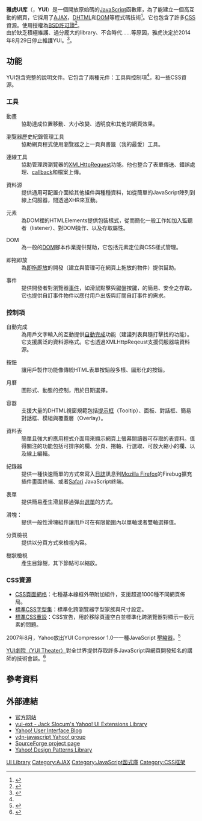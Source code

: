 {{NoteTA|G1=IT|G2=FL}}
{{Infobox_Software
| name = Yahoo! UI Library（YUI）
| logo = [[File:Yuilib.jpg|File:Yuilib.jpg]]
| developer = [[Yahoo!|Yahoo!]]
| latest release version = 3.18.1
| latest release date = {{release date|2014|10|22}}
| genre = [[JavaScript函式庫|JavaScript函式庫]]
| programming language = [[JavaScript|JavaScript]]
| license = [[BSD許可證|BSD許可證]]
| website = [http://developer.yahoo.com/yui/ http://developer.yahoo.com/yui/]
}}
'''雅虎UI库'''（{{lang-en|Yahoo! UI Library}}，'''YUI'''）是一個開放原始碼的[[JavaScript|JavaScript]]函數庫，為了能建立一個高互動的網頁，它採用了[[AJAX|AJAX]]，[[DHTML|DHTML]]和[[文檔對象模型|DOM]]等程式碼技術<ref>{{cite web
 | url = http://www.eweek.com/article2/0,1759,1926831,00.asp
 | title = Yahoo, TIBCO, Oracle Join AJAX Craze
 | author = Darryl K. Taft  
 | publisher = [[eWeek|eWeek]]
 | date = 2006年2月14日
 | accessdate=2007-09-10
}}</ref>。它也包含了許多[[CSS|CSS]]資源。使用授權為[[BSD許可證|BSD許可證]]<ref name="developer_yahoo_yui">{{cite web
|url = http://developer.yahoo.com/yui/
|title = Yahoo! User Interface Library
|accessdate = 2006-10-20
|archive-date = 2007-09-29
|archive-url = https://web.archive.org/web/20070929193254/http://developer.yahoo.com/yui/download/
|dead-url = no
}}</ref>。
<br/>

由於缺乏積極維護、過分龐大的library、不合時代……等原因，雅虎決定於2014年8月29日停止維護YUI。<ref>{{cite web
 | url = http://yahooeng.tumblr.com/post/96098168666/important-announcement-regarding-yui
 | title = Important Announcement Regarding YUI
 | author = jlecomte-yahoo
 | publisher = 
 | date = 2014-08-29
 | access-date = 2015-05-15
 | archive-date = 2021-04-28
 | archive-url = https://web.archive.org/web/20210428100829/https://yahooeng.tumblr.com/post/96098168666/important-announcement-regarding-yui
 | dead-url = no
 }}</ref>。

== 功能 ==
YUI包含完整的說明文件。它包含了兩種元件：工具與控制項<ref name="developer_yahoo_yui"/>，和一些CSS資源。

=== 工具 ===
;動畫
:協助達成位置移動、大小改變、透明度和其他的網頁效果。

;瀏覽器歷史紀錄管理工具
:協助網頁程式使用瀏覽器之上一頁與書籤（我的最愛）工具。

;連線工具
:協助管理跨瀏覽器的[[XMLHttpRequest|XMLHttpRequest]]功能。他也整合了表單傳送、錯誤處理、[[callback_(computer_science)|callback]]和檔案上傳。

;資料源
:提供通用可配置介面給其他組件與種種資料，如從簡單的JavaScript陣列到線上伺服器，間透過XHR來互動。

;元素
:為DOM裡的HTMLElements提供包裝樣式，從而簡化一般工作如加入監聽者（listener）、對DOM操作、以及存取屬性。

;DOM
:為一般的[[DOM|DOM]]腳本作業提供幫助，它包括元素定位與CSS樣式管理。

;即拖即放
:為[[即拖即放|即拖即放]]的開發（建立與管理可在網頁上拖放的物件）提供幫助。

;事件
:提供開發者對瀏覽器[[事件驅動程式設計|事件]]，如滑鼠點擊與鍵盤按鍵，的簡易、安全之存取。它也提供自訂事件物件以應付用戶出版與訂閱自訂事件的需求。

=== 控制項 ===
;自動完成
:為用戶文字輸入的互動提供[[自動完成|自動完成]]功能（建議列表與隨打擊找的功能）。它支援廣泛的資料源格式。它也透過XMLHttpReqeust支援伺服器端資料源。

;按鈕
:讓用戶製作功能像傳統HTML表單按鈕般多樣、圖形化的按鈕。

;月曆
:圖形式、動態的控制，用於日期選擇。

;容器
:支援大量的DHTML視窗規範包括[[提示框|提示框]]（Tooltip）、面板、對話框、簡易對話框、模組與覆蓋層（Overlay）。

;資料表
:簡單且強大的應用程式介面用來顯示網頁上螢幕閱讀器可存取的表資料。值得關注的功能包括可排序的欄、分頁、捲軸、行選取、可放大縮小的欄、以及線上編輯。

;紀錄器
:提供一種快速簡單的方式來寫入[[日誌|日誌]]訊息到[[Mozilla_Firefox|Mozilla Firefox]]的Firebug擴充插件畫面終端、或者[[Safari|Safari]] JavaScript終端。

;表單
:提供簡易產生滑鼠移過彈出[[選單|選單]]的方式。

;滑塊：
:提供一般性滑塊組件讓用戶可在有限範圍內以單軸或者雙軸選擇值。

;分頁檢視
:提供以分頁方式來檢視內容。

;樹狀檢視
:產生目錄樹，其下節點可以縮放。

=== CSS資源 ===
* [https://web.archive.org/web/20070513072040/http://developer.yahoo.com/yui/grids/ CSS頁面網格]：七種基本線框外帶附加組件，支援超過1000種不同網頁佈局。
* [https://web.archive.org/web/20070513071702/http://developer.yahoo.com/yui/fonts/ 標準CSS字型集]：標準化跨瀏覽器字型家族與尺寸設定。
* [https://web.archive.org/web/20090703121002/http://developer.yahoo.com/yui/reset/ 標準CSS重設]：CSS宣告，用於移除頁邊空白並標準化跨瀏覽器對顯示一般元素的問題。

2007年8月，Yahoo放出YUI Compressor 1.0—一種JavaScript [[數據壓縮|壓縮器]]。<ref>{{cite web
 | url = http://www.ddj.com/web-development/201800137
 | title = YUI Compressor 1.0 Released
 | author = John Dorsey
 | publisher = [[Dr._Dobb's_Journal|Dr. Dobb's Journal]]
 | date = 2007年8月14日
 | accessdate = 2007-09-10
 | archive-date = 2009-05-23
 | archive-url = https://web.archive.org/web/20090523125638/http://www.ddj.com/web-development/201800137
 | dead-url = no
 }}</ref>

[https://web.archive.org/web/20080304222339/http://developer.yahoo.com/yui/theater/ YUI劇院（YUI Theater）]對全世界提供存取許多JavaScript與網頁開發知名的講師的技術會談。<ref>{{cite web
 | url = http://eclipse.sys-con.com/read/405912.htm
 | title = AJAX Lowers Yahoo! Page Views, Eric Miraglia Explains Why That's Good
 | publisher = Eclipse Developers Journal
 | date = 2007年9月7日
 | accessdate = 2007-09-10
 | archive-url = https://web.archive.org/web/20071028152322/http://eclipse.sys-con.com/read/405912.htm
 | archive-date = 2007年10月28日
 | dead-url = yes
 }}</ref>



== 參考資料 ==
{{reflist}}

== 外部連結 ==
* [http://developer.yahoo.com/yui/ 官方网站] {{Wayback|url=http://developer.yahoo.com/yui/ |date=20070929193254 }}{{en icon}}
* [http://www.yui-ext.com/ yui-ext - Jack Slocum's Yahoo! UI Extensions Library] {{Wayback|url=http://www.yui-ext.com/ |date=20210323132451 }} {{en icon}}
* [http://yuiblog.com/ Yahoo! User Interface Blog] {{Wayback|url=http://yuiblog.com/ |date=20200711073334 }} {{en icon}}
* [http://groups.yahoo.com/group/ydn-javascript ydn-javascript Yahoo! group] {{Wayback|url=http://groups.yahoo.com/group/ydn-javascript |date=20060829210644 }} {{en icon}}
* [http://sourceforge.net/projects/yui SourceForge project page] {{Wayback|url=http://sourceforge.net/projects/yui |date=20210507044946 }} {{en icon}}
* [https://web.archive.org/web/20080229011119/http://developer.yahoo.com/ypatterns/ Yahoo! Design Patterns Library] {{en icon}}

[[Category:雅虎|UI Library]]
[[Category:AJAX|Category:AJAX]]
[[Category:JavaScript函式庫|Category:JavaScript函式庫]]
[[Category:CSS框架|Category:CSS框架]]